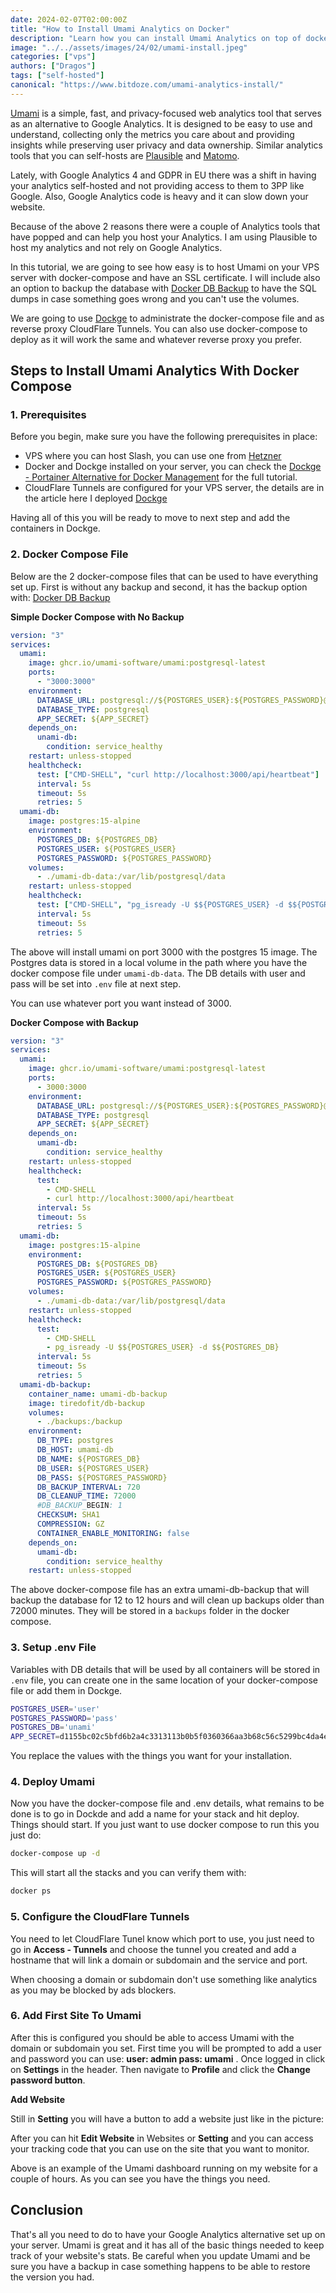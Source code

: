 ```yaml
---
date: 2024-02-07T02:00:00Z
title: "How to Install Umami Analytics on Docker"
description: "Learn how you can install Umami Analytics on top of docker-compose and get control of your analytics"
image: "../../assets/images/24/02/umami-install.jpeg"
categories: ["vps"]
authors: ["Dragos"]
tags: ["self-hosted"]
canonical: "https://www.bitdoze.com/umami-analytics-install/"
---
```



[Umami](https://umami.is/) is a simple, fast, and privacy-focused web analytics tool that serves as an alternative to Google Analytics. It is designed to be easy to use and understand, collecting only the metrics you care about and providing insights while preserving user privacy and data ownership. Similar analytics tools that you can self-hosts are [Plausible](https://www.bitdoze.com/plausible-tool/) and [Matomo](https://matomo.org/).

Lately, with Google Analytics 4 and GDPR in EU there was a shift in having your analytics self-hosted and not providing access to them to 3PP like Google. Also, Google Analytics code is heavy and it can slow down your website.

Because of the above 2 reasons there were a couple of Analytics tools that have popped and can help you host your Analytics. I am using Plausible to host my analytics and not rely on Google Analytics.

In this tutorial, we are going to see how easy is to host Umami on your VPS server with docker-compose and have an SSL certificate. I will include also an option to backup the database with [Docker DB Backup](https://github.com/tiredofit/docker-db-backup) to have the SQL dumps in case something goes wrong and you can't use the volumes.

We are going to use [Dockge](https://www.bitdoze.com/dockge-install/) to administrate the docker-compose file and as reverse proxy CloudFlare Tunnels. You can also use docker-compose to deploy as it will work the same and whatever reverse proxy you prefer.

## Steps to Install Umami Analytics With Docker Compose

<YouTubeEmbed
  url="https://www.youtube.com/embed/dWrgbxwIo8M"
  label="Umami Analytics install on docker"
/>

### 1. Prerequisites

Before you begin, make sure you have the following prerequisites in place:

- VPS where you can host Slash, you can use one from [Hetzner](https://go.bitdoze.com/hetzner)
- Docker and Dockge installed on your server, you can check the [Dockge - Portainer Alternative for Docker Management](https://www.bitdoze.com/dockge-install/) for the full tutorial.
- CloudFlare Tunnels are configured for your VPS server, the details are in the article here I deployed [Dockge](https://www.bitdoze.com/dockge-install/)

Having all of this you will be ready to move to next step and add the containers in Dockge.

### 2. Docker Compose File

Below are the 2 docker-compose files that can be used to have everything set up. First is without any backup and second, it has the backup option with: [Docker DB Backup](https://github.com/tiredofit/docker-db-backup)

**Simple Docker Compose with No Backup**

```yaml
version: "3"
services:
  umami:
    image: ghcr.io/umami-software/umami:postgresql-latest
    ports:
      - "3000:3000"
    environment:
      DATABASE_URL: postgresql://${POSTGRES_USER}:${POSTGRES_PASSWORD}@umami-db:5432/${POSTGRES_DB}
      DATABASE_TYPE: postgresql
      APP_SECRET: ${APP_SECRET}
    depends_on:
      unami-db:
        condition: service_healthy
    restart: unless-stopped
    healthcheck:
      test: ["CMD-SHELL", "curl http://localhost:3000/api/heartbeat"]
      interval: 5s
      timeout: 5s
      retries: 5
  umami-db:
    image: postgres:15-alpine
    environment:
      POSTGRES_DB: ${POSTGRES_DB}
      POSTGRES_USER: ${POSTGRES_USER}
      POSTGRES_PASSWORD: ${POSTGRES_PASSWORD}
    volumes:
      - ./umami-db-data:/var/lib/postgresql/data
    restart: unless-stopped
    healthcheck:
      test: ["CMD-SHELL", "pg_isready -U $${POSTGRES_USER} -d $${POSTGRES_DB}"]
      interval: 5s
      timeout: 5s
      retries: 5
```

The above will install umami on port 3000 with the postgres 15 image. The Postgres data is stored in a local volume in the path where you have the docker compose file under `umami-db-data`. The DB details with user and pass will be set into `.env` file at next step.

You can use whatever port you want instead of 3000.

**Docker Compose with Backup**

```yaml
version: "3"
services:
  umami:
    image: ghcr.io/umami-software/umami:postgresql-latest
    ports:
      - 3000:3000
    environment:
      DATABASE_URL: postgresql://${POSTGRES_USER}:${POSTGRES_PASSWORD}@umami-db:5432/${POSTGRES_DB}
      DATABASE_TYPE: postgresql
      APP_SECRET: ${APP_SECRET}
    depends_on:
      umami-db:
        condition: service_healthy
    restart: unless-stopped
    healthcheck:
      test:
        - CMD-SHELL
        - curl http://localhost:3000/api/heartbeat
      interval: 5s
      timeout: 5s
      retries: 5
  umami-db:
    image: postgres:15-alpine
    environment:
      POSTGRES_DB: ${POSTGRES_DB}
      POSTGRES_USER: ${POSTGRES_USER}
      POSTGRES_PASSWORD: ${POSTGRES_PASSWORD}
    volumes:
      - ./umami-db-data:/var/lib/postgresql/data
    restart: unless-stopped
    healthcheck:
      test:
        - CMD-SHELL
        - pg_isready -U $${POSTGRES_USER} -d $${POSTGRES_DB}
      interval: 5s
      timeout: 5s
      retries: 5
  umami-db-backup:
    container_name: umami-db-backup
    image: tiredofit/db-backup
    volumes:
      - ./backups:/backup
    environment:
      DB_TYPE: postgres
      DB_HOST: umami-db
      DB_NAME: ${POSTGRES_DB}
      DB_USER: ${POSTGRES_USER}
      DB_PASS: ${POSTGRES_PASSWORD}
      DB_BACKUP_INTERVAL: 720
      DB_CLEANUP_TIME: 72000
      #DB_BACKUP_BEGIN: 1
      CHECKSUM: SHA1
      COMPRESSION: GZ
      CONTAINER_ENABLE_MONITORING: false
    depends_on:
      umami-db:
        condition: service_healthy
    restart: unless-stopped
```

The above docker-compose file has an extra umami-db-backup that will backup the database for 12 to 12 hours and will clean up backups older than 72000 minutes.
They will be stored in a `backups` folder in the docker compose.

### 3. Setup .env File

Variables with DB details that will be used by all containers will be stored in `.env` file, you can create one in the same location of your docker-compose file or add them in Dockge.

```sh
POSTGRES_USER='user'
POSTGRES_PASSWORD='pass'
POSTGRES_DB='unami'
APP_SECRET=d1155bc02c5bfd6b2a4c3313113b0b5f0360366aa3b68c56c5299bc4da4efdf8
```

You replace the values with the things you want for your installation.

### 4. Deploy Umami

Now you have the docker-compose file and .env details, what remains to be done is to go in Dockde and add a name for your stack and hit deploy. Things should start.
If you just want to use docker compose to run this you just do:

```sh
docker-compose up -d
```

This will start all the stacks and you can verify them with:

```sh
docker ps
```

### 5. Configure the CloudFlare Tunnels

You need to let CloudFlare Tunel know which port to use, you just need to go in **Access - Tunnels** and choose the tunnel you created and add a hostname that will link a domain or subdomain and the service and port.

When choosing a domain or subdomain don't use something like analytics as you may be blocked by ads blockers.

<Picture
  src={imag1}
  sizes="(max-width: 900px) 100vw, 900px"
  alt="Cloudflare Tunnel setup"
/>

### 6. Add First Site To Umami

After this is configured you should be able to access Umami with the domain or subdomain you set. First time you will be prompted to add a user and password you can use: **user: admin pass: umami** . Once logged in click on **Settings** in the header. Then navigate to **Profile** and click the **Change password button**.

**Add Website**

Still in **Setting** you will have a button to add a website just like in the picture:

<Picture
  src={imag2}
  sizes="(max-width: 900px) 100vw, 900px"
  alt="Umami Add Website"
/>

After you can hit **Edit Website** in Websites or **Setting** and you can access your tracking code that you can use on the site that you want to monitor.

<Picture
  src={imag3}
  sizes="(max-width: 900px) 100vw, 900px"
  alt="Umami Dashboard"
/>

Above is an example of the Umami dashboard running on my website for a couple of hours. As you can see you have the things you need.

## Conclusion

That's all you need to do to have your Google Analytics alternative set up on your server. Umami is great and it has all of the basic things needed to keep track of your website's stats. Be careful when you update Umami and be sure you have a backup in case something happens to be able to restore the version you had.
